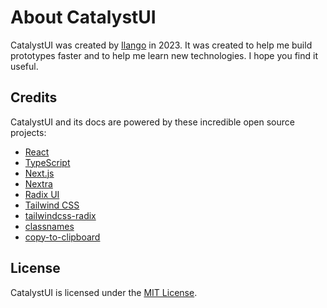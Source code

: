 # About CatalystUI

CatalystUI was created by [Ilango](https://i4o.dev/) in 2023. It was created to help me build prototypes faster and to help me learn new technologies. I hope you find it useful.

## Credits

CatalystUI and its docs are powered by these incredible open source projects:

-   [React](https://reactjs.org/)
-   [TypeScript](https://www.typescriptlang.org/)
-   [Next.js](https://nextjs.org/)
-   [Nextra](https://nextra.site/)
-   [Radix UI](https://www.radix-ui.com/)
-   [Tailwind CSS](https://tailwindcss.com/)
-   [tailwindcss-radix](https://github.com/ecklf/tailwindcss-radix)
-   [classnames](https://github.com/JedWatson/classnames)
-   [copy-to-clipboard](https://github.com/sudodoki/copy-to-clipboard)

## License

CatalystUI is licensed under the [MIT License](https://github.com/i4o-oss/catalystui/blob/main/LICENSE).
